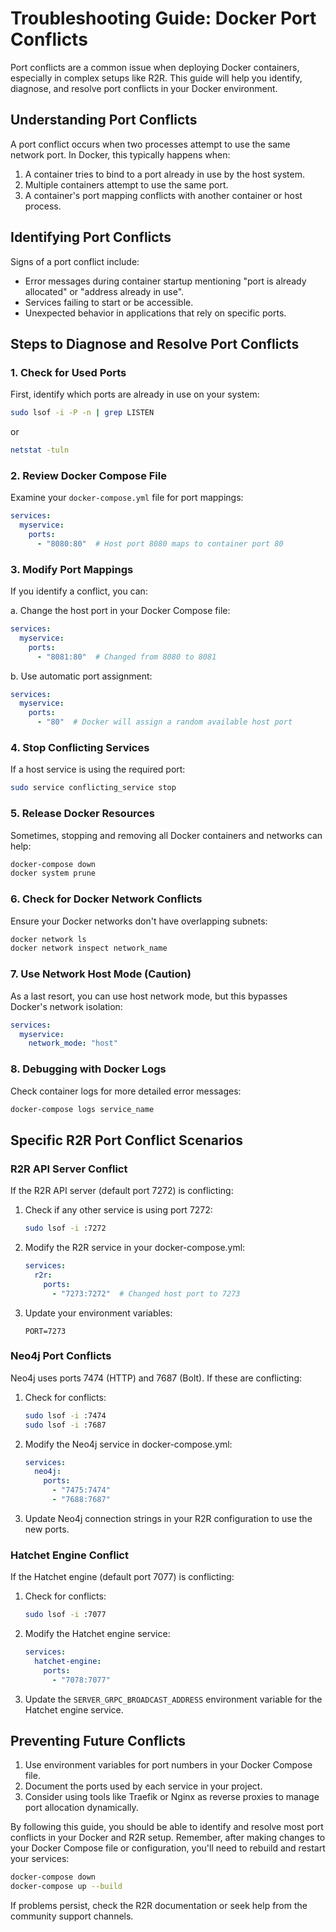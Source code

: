 # Troubleshooting Guide: Docker Port Conflicts

Port conflicts are a common issue when deploying Docker containers, especially in complex setups like R2R. This guide will help you identify, diagnose, and resolve port conflicts in your Docker environment.

## Understanding Port Conflicts

A port conflict occurs when two processes attempt to use the same network port. In Docker, this typically happens when:

1. A container tries to bind to a port already in use by the host system.
2. Multiple containers attempt to use the same port.
3. A container's port mapping conflicts with another container or host process.

## Identifying Port Conflicts

Signs of a port conflict include:

- Error messages during container startup mentioning "port is already allocated" or "address already in use".
- Services failing to start or be accessible.
- Unexpected behavior in applications that rely on specific ports.

## Steps to Diagnose and Resolve Port Conflicts

### 1. Check for Used Ports

First, identify which ports are already in use on your system:

```bash
sudo lsof -i -P -n | grep LISTEN
```

or

```bash
netstat -tuln
```

### 2. Review Docker Compose File

Examine your `docker-compose.yml` file for port mappings:

```yaml
services:
  myservice:
    ports:
      - "8080:80"  # Host port 8080 maps to container port 80
```

### 3. Modify Port Mappings

If you identify a conflict, you can:

a. Change the host port in your Docker Compose file:

```yaml
services:
  myservice:
    ports:
      - "8081:80"  # Changed from 8080 to 8081
```

b. Use automatic port assignment:

```yaml
services:
  myservice:
    ports:
      - "80"  # Docker will assign a random available host port
```

### 4. Stop Conflicting Services

If a host service is using the required port:

```bash
sudo service conflicting_service stop
```

### 5. Release Docker Resources

Sometimes, stopping and removing all Docker containers and networks can help:

```bash
docker-compose down
docker system prune
```

### 6. Check for Docker Network Conflicts

Ensure your Docker networks don't have overlapping subnets:

```bash
docker network ls
docker network inspect network_name
```

### 7. Use Network Host Mode (Caution)

As a last resort, you can use host network mode, but this bypasses Docker's network isolation:

```yaml
services:
  myservice:
    network_mode: "host"
```

### 8. Debugging with Docker Logs

Check container logs for more detailed error messages:

```bash
docker-compose logs service_name
```

## Specific R2R Port Conflict Scenarios

### R2R API Server Conflict

If the R2R API server (default port 7272) is conflicting:

1. Check if any other service is using port 7272:
   ```bash
   sudo lsof -i :7272
   ```

2. Modify the R2R service in your docker-compose.yml:
   ```yaml
   services:
     r2r:
       ports:
         - "7273:7272"  # Changed host port to 7273
   ```

3. Update your environment variables:
   ```
   PORT=7273
   ```

### Neo4j Port Conflicts

Neo4j uses ports 7474 (HTTP) and 7687 (Bolt). If these are conflicting:

1. Check for conflicts:
   ```bash
   sudo lsof -i :7474
   sudo lsof -i :7687
   ```

2. Modify the Neo4j service in docker-compose.yml:
   ```yaml
   services:
     neo4j:
       ports:
         - "7475:7474"
         - "7688:7687"
   ```

3. Update Neo4j connection strings in your R2R configuration to use the new ports.

### Hatchet Engine Conflict

If the Hatchet engine (default port 7077) is conflicting:

1. Check for conflicts:
   ```bash
   sudo lsof -i :7077
   ```

2. Modify the Hatchet engine service:
   ```yaml
   services:
     hatchet-engine:
       ports:
         - "7078:7077"
   ```

3. Update the `SERVER_GRPC_BROADCAST_ADDRESS` environment variable for the Hatchet engine service.

## Preventing Future Conflicts

1. Use environment variables for port numbers in your Docker Compose file.
2. Document the ports used by each service in your project.
3. Consider using tools like Traefik or Nginx as reverse proxies to manage port allocation dynamically.

By following this guide, you should be able to identify and resolve most port conflicts in your Docker and R2R setup. Remember, after making changes to your Docker Compose file or configuration, you'll need to rebuild and restart your services:

```bash
docker-compose down
docker-compose up --build
```

If problems persist, check the R2R documentation or seek help from the community support channels.
